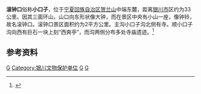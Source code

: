 '''滚钟口'''俗称'''小口子'''，位于[[宁夏回族自治区|宁夏回族自治区]][[贺兰山|贺兰山]]中端东麓，距离[[银川市|银川市]]区约为33公里。因其三面环山，山口向东形状像大钟，而在景区中央有小山一座，像钟铃，故名滚钟口。滚钟口景区面积约为2平方公里。主沟小口子沟北侧有寺。顺小口子沟向西有巨石一块上刻“西爽亭”，而沟两侧分布多处寺庙遗迹。<ref>{{cite book|author=李萌 徐庄 |title=《宁夏·银川风物志》 |year=2002年 |publisher=云南人民出版社 |location=昆明市 |isbn=7-222-03337-8 }}</ref>

==参考资料==
{{reflist}}

{{银川市境内的宁夏回族自治区文物保护单位}}
{{银川市文物保护单位}}
[[Category:宁夏回族自治区文物保护单位|G]]
[[Category:银川文物保护单位|Category:银川文物保护单位]]
[[Category:西夏建筑|G]]
[[Category:西夏区|G]]